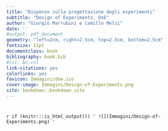 ---
title: "Dispense sulla progettazione degli esperimenti"
subtitle: "Design of Experiments, DoE"
author: "Giorgio Marrubini e Camillo Melzi"
date: ''
#output: pdf_document
geometry: "left=2cm, right=2.5cm, top=2.5cm, bottom=2.5cm"
fontsize: 11pt
documentclass: book
bibliography: book.bib
#csl: bc.csl
link-citations: yes
colorlinks: yes
favicon: Immagini/doe.ico
cover-image: Immagini/Design-of-Experiments.png
site: bookdown::bookdown_site
---

#  {.unnumbered}

`r if (knitr:::is_html_output()) ' ![](Immagini/Design-of-Experiments.png) '`
